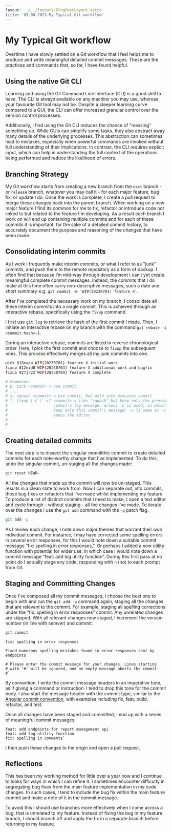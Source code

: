 ```yaml
---
layout: ../../layouts/BlogPostLayout.astro
title: '05-08-2023-My-Typical-Git-workflow'
---
```


# My Typical Git workflow

Overtime I have slowly settled on a Git workflow that I feel helps me to produce and write meaningful detailed commit messages. These are the practices and commands that, so far, I have found helpful.

## Using the native Git CLI
Learning and using the Git Command Line Interface (CLI) is a good skill to have. The CLI is always available on any machine you may use, whereas your favourite Git tool may not be. Despite a steeper learning curve compared to a GUI, the CLI can offer increased granular control over the version control processes.

Additionally, I find using the Git CLI reduces the chance of "messing" something up. While GUIs can simplify some tasks, they also abstract away many details of the underlying processes. This abstraction can sometimes lead to mistakes, especially when powerful commands are invoked without full understanding of their implications. In contrast, the CLI requires explicit input, which can help in understanding the full context of the operations being performed and reduce the likelihood of errors.

## Branching Strategy
My Git workflow starts from creating a new branch from the `next` branch - or `release` branch, whatever you may call it - for each major feature, bug fix, or update I do. Once the work is complete, I create a pull request to merge these changes back into the parent branch. When working on a new major feature I find its common for me to fix, refactor or introduce code not linked to but related to the feature I'm developing. As a result each branch I work on will end up containing multiple commits and for each of these commits it is important, for the sake of a detailed commit history, to accurately document the purpose and reasoning of the changes that have been made.

## Consolidating interim commits
As I work I frequently make interim commits, or what I refer to as "junk" commits, and push them to the remote repository as a form of backup. I often find that because I’m mid-way through development I can’t yet create meaningful complete commit messages. Instead, the commits that I do make at this time often carry non-descriptive messages, such a date and short summary e.g. `git commit -m 'WIP(20230701) feature X'`.

After I've completed the necessary work on my branch, I consolidate all these interim commits into a single commit. This is achieved through an interactive rebase, specifically using the `fixup` command.

I first use `git log` to retrieve the hash of the first commit I made. Then, I initiate an interactive rebase on my branch with the command `git rebase -i <commit-hash>~1`.

During an interactive rebase, commits are listed in reverse chronological order. Here, I pick the first commit and choose to `fixup` the subsequent ones. This process effectively merges all my junk commits into one.

```bash
pick 818eaaa WIP(20230701) feature X initial work
fixup 812eid8 WIP(20230703) feature X additional work and bugfix
fixup 927jr22 WIP(20230704) feature X complete

# Commands:
# p, pick <commit> = use commit
# ...
# s, squash <commit> = use commit, but meld into previous commit
# f, fixup [-C | -c] <commit> = like "squash" but keep only the previous
#                    commit's log message, unless -C is used, in which case
#                    keep only this commit's message; -c is same as -C but
#                    opens the editor
# ...
#
```

## Creating detailed commits
The next step is to dissect the singular monolithic commit to create detailed commits for each note-worthy change that I've implemented. To do this, undo the singular commit, un-staging all the changes made:

```bash
git reset HEAD~
```

All the changes that made up the commit will now be un-staged. This results in a clean slate to work from. Now I can separate out, into commits, those bug fixes or refactors that I've made whilst implementing my feature. To produce a list of distinct commits that I need to make, I open a text editor and cycle through - without staging - all the changes I’ve made. To iterate over the changes I use the `git add` command with the `-p` patch flag.

```bash
git add -p
```

As I review each change, I note down major themes that warrant their own individual commit. For instance, I may have corrected some spelling errors in several error responses, for this I would note down a suitable commit message “fix: spelling in error responses,”. Or perhaps I added a new utility function with potential for wider use, in which case I would note down a commit message “feat: add log utility function”. During this first pass at no point do I actually stage any code, responding with `n` (no) to each prompt from Git.

## Staging and Committing Changes
Once I've composed all my commit messages, I choose the best one to begin with and run the `git add -p` command again, staging all the changes that are relevant to the commit. For example, staging all spelling corrections under the “fix: spelling in error responses” commit. Any unrelated changes are skipped. With all relevant changes now staged, I increment the version number (in line with semver) and commit:

```bash
git commit
```

```
fix: spelling in error responses

Fixed numerous spelling mistakes found in error responses sent by endpoints

# Please enter the commit message for your changes. Lines starting
# with '#' will be ignored, and an empty message aborts the commit.
#`
```

By convention, I write the commit message headers in an imperative tone, as if giving a command or instruction. I tend to drop this tone for the commit body. I also start the message header with the commit type, similar to the [Angular commit convention](https://github.com/angular/angular/blob/main/CONTRIBUTING.md#commit-message-header), with examples including fix, feat, build, refactor, and test.

Once all changes have been staged and committed, I end up with a series of meaningful commit messages:

```
feat: add endpoints for report management api
feat: add log utility function
fix: spelling in comments`
```
I then push these changes to the origin and open a pull request.

## Reflections

This has been my working method for little over a year now and I continue to looks for ways in which I can refine it. I sometimes encounter difficulty in segregating bug fixes from the main feature implementation in my code changes. In such cases, I tend to include the bug fix within the main feature commit and make a note of it in the commit message.

To avoid this I should use branches more effectively when I come across a bug, that is unrelated to my feature. Instead of fixing the bug in my feature branch, I should branch off and apply the fix in a separate branch before returning to my feature.
